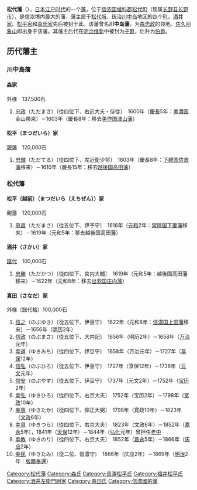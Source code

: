 {{Location map |Japan
|label=松代藩<br>外様<br>10萬石
|lat_deg=36|lat_min=33|lat_sec=57.99
|lon_deg=138|lon_min=11|lon_sec=45.62
|position=right
|width=250
|caption=松代藩的位置
|mark=Japanese Crest rokumonsen.svg
|marksize=10
}}
'''松代藩'''（{{jpn|j=松代藩|hg=まつしろはん|rm=Matsushiro han|f=y}}），[[日本|日本]][[江户时代|江户时代]]的一个[[藩_(日本)|藩]]，位于[[信浓国|信浓国]][[埴科郡|埴科郡]][[松代町|松代町]]（现属[[长野县|长野县]][[长野市|长野市]]），是信浓境内最大的藩，藩主居于[[松代城|松代城]]，统治[[川中岛|川中岛]]地区的四个[[町|町]]。[[酒井家|酒井家]]、[[松平家|松平家]]和[[真田家|真田家]]先后被封于此。该藩曾名'''川中岛藩'''，为[[森忠政|森忠政]]的领地。[[佐久间象山|佐久间象山]]即出身于该藩。其藩主后代在[[明治维新|明治维新]]中被封为[[子爵|子爵]]，后升为[[伯爵|伯爵]]。

==历代藩主==
===川中島藩===
====森家====
外様　137,500石　
#[[森忠政|忠政]]（ただまさ）〔從四位下、右近大夫・侍從〕　1600年（[[慶長|慶長]]5年：[[美濃国|美濃国]]金山移来）－1603年（慶長8年：移去[[美作国|美作国]][[津山藩|津山藩]]）

====松平（まつだいら）家====
[[親藩|親藩]]　120,000石
#[[松平忠輝|忠輝]]（ただてる）〔從四位下、左近衛少将〕　1603年（慶長8年：[[下總国|下總国]][[佐倉藩|佐倉藩]]移来）－1610年（慶長15年：移去[[越後国|越後国]][[高田藩|高田藩]]）

===松代藩===
====松平〔越前〕（まつだいら〔えちぜん〕）家====
親藩　120,000石
#[[松平忠昌|忠昌]]（ただまさ）〔從五位下、伊予守〕　1616年（[[元和_(日本)|元和]]2年：[[常陸国|常陸国]][[下妻藩|下妻藩]]移来）－1619年（元和5年：移去越後国高田藩）

====酒井（さかい）家====
[[譜代|譜代]]　100,000石
#[[酒井忠勝_(出羽国庄内藩主)|忠勝]]（ただかつ）〔從四位下、宮内大輔〕　1619年（元和5年：越後国高田藩移来）－1622年（元和8年：移去[[出羽国|出羽国]][[庄内藩|庄内藩]]）

====真田（さなだ）家====
外様（譜代格）100,000石
#[[真田信之|信之]]（のぶゆき）〔從五位下、伊豆守〕　1622年（元和8年：[[信濃国|信濃国]][[上田藩|上田藩]]移来）－1656年（[[明历|明历]]2年）
#[[真田信政|信政]]（のぶまさ）〔從五位下、大内記〕　1656年（明历2年）－1658年（[[万治|万治]]元年）
#[[真田幸道|幸道]]（ゆきみち）〔從四位下、伊豆守〕　1658年（万治元年）－1727年（[[享保|享保]]12年）
#[[真田信弘|信弘]]（のぶひろ）〔從五位下、伊豆守〕　1727年（享保12年）－1736年（[[元文_(日本)|元文]]元年）
#[[真田信安|信安]]（のぶやす）〔從五位下、伊豆守〕　1737年（元文2年）－1752年（[[寶曆_(日本)|宝历]]2年）
#[[真田幸弘|幸弘]]（ゆきひろ）〔從四位下、右京大夫〕　1752年（宝历2年）－1798年（[[宽政|宽政]]10年）
#[[真田幸専|幸専]]（ゆきたか）〔從四位下、弾正大弼〕　1798年（寛政10年）－1823年（[[文政|文政]]6年）
#[[真田幸貫|幸貫]]（ゆきつら）〔從四位下、右京大夫〕　1823年（文政6年）－1852年（[[嘉永_(日本)|嘉永]]5年），1841年（[[天保_(日本)|天保]]12年）－1844年（[[弘化|弘化]]元年）曾担任[[老中|老中]]
#[[真田幸教|幸教]]（ゆきのり）〔從四位下、右京大夫〕　1852年（[[嘉永_(日本)|嘉永]]5年）－1866年（[[庆应|庆应]]2年）
#[[真田幸民|幸民]]（ゆきたみ）〔從二位、信濃守〕　1866年（庆应2年）－1869年（[[明治|明治]]2年：[[版籍奉還|版籍奉還]]）

{{江戶時代的藩}}
{{DEFAULTSORT:Matsushiro-han}}

[[Category:松代藩|Category:松代藩]]
[[Category:森氏|Category:森氏]]
[[Category:長澤松平氏|Category:長澤松平氏]]
[[Category:福井松平氏|Category:福井松平氏]]
[[Category:酒井左衛門尉家|Category:酒井左衛門尉家]]
[[Category:真田氏|Category:真田氏]]
[[Category:信濃國的藩|Category:信濃國的藩]]
